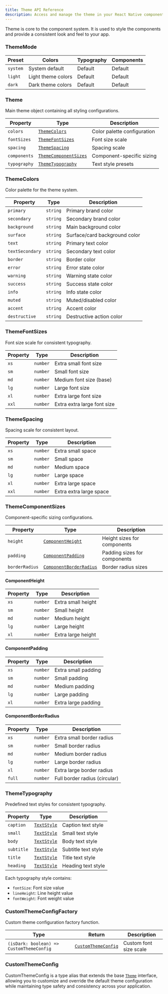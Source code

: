 ```yaml
---
title: Theme API Reference
description: Access and manage the theme in your React Native components.
---
```


Theme is core to the component system. It is used to style the components and provide a consistent look and feel to your app.

### ThemeMode

| Preset | Colors | Typography | Components |
|--------|--------|------------|------------|
| `system` | System default | Default | Default |
| `light` | Light theme colors | Default | Default |
| `dark` | Dark theme colors | Default | Default |

### Theme
Main theme object containing all styling configurations.

| Property | Type | Description |
|----------|------|-------------|
| `colors` | <a href='/api/theme#themecolors'>`ThemeColors`</a> | Color palette configuration |
| `fontSizes` | <a href='/api/theme#themefontsizes'>`ThemeFontSizes`</a> | Font size scale |
| `spacing` | <a href='/api/theme#themespacing'>`ThemeSpacing`</a> | Spacing scale |
| `components` | <a href='/api/theme#themecomponentsizes'>`ThemeComponentSizes`</a> | Component-specific sizing |
| `typography` | <a href='/api/theme#themetypography'>`ThemeTypography`</a> | Text style presets |

### ThemeColors
Color palette for the theme system.

| Property | Type | Description |
|----------|------|-------------|
| `primary` | `string` | Primary brand color |
| `secondary` | `string` | Secondary brand color |
| `background` | `string` | Main background color |
| `surface` | `string` | Surface/card background color |
| `text` | `string` | Primary text color |
| `textSecondary` | `string` | Secondary text color |
| `border` | `string` | Border color |
| `error` | `string` | Error state color |
| `warning` | `string` | Warning state color |
| `success` | `string` | Success state color |
| `info` | `string` | Info state color |
| `muted` | `string` | Muted/disabled color |
| `accent` | `string` | Accent color |
| `destructive` | `string` | Destructive action color |

### ThemeFontSizes
Font size scale for consistent typography.

| Property | Type | Description |
|----------|------|-------------|
| `xs` | `number` | Extra small font size |
| `sm` | `number` | Small font size |
| `md` | `number` | Medium font size (base) |
| `lg` | `number` | Large font size |
| `xl` | `number` | Extra large font size |
| `xxl` | `number` | Extra extra large font size |

### ThemeSpacing
Spacing scale for consistent layout.

| Property | Type | Description |
|----------|------|-------------|
| `xs` | `number` | Extra small space |
| `sm` | `number` | Small space |
| `md` | `number` | Medium space |
| `lg` | `number` | Large space |
| `xl` | `number` | Extra large space |
| `xxl` | `number` | Extra extra large space |

### ThemeComponentSizes
Component-specific sizing configurations.

| Property | Type | Description |
|----------|------|-------------|
| `height` | <a href='/api/theme#componentheight'>`ComponentHeight`</a> | Height sizes for components |
| `padding` | <a href='/api/theme#componentpadding'>`ComponentPadding`</a> | Padding sizes for components |
| `borderRadius` | <a href='/api/theme#componentborderradius'>`ComponentBorderRadius`</a> | Border radius sizes |

#### ComponentHeight
| Property | Type | Description |
|----------|------|-------------|
| `xs` | `number` | Extra small height |
| `sm` | `number` | Small height |
| `md` | `number` | Medium height |
| `lg` | `number` | Large height |
| `xl` | `number` | Extra large height |

#### ComponentPadding
| Property | Type | Description |
|----------|------|-------------|
| `xs` | `number` | Extra small padding |
| `sm` | `number` | Small padding |
| `md` | `number` | Medium padding |
| `lg` | `number` | Large padding |
| `xl` | `number` | Extra large padding |

#### ComponentBorderRadius
| Property | Type | Description |
|----------|------|-------------|
| `xs` | `number` | Extra small border radius |
| `sm` | `number` | Small border radius |
| `md` | `number` | Medium border radius |
| `lg` | `number` | Large border radius |
| `xl` | `number` | Extra large border radius |
| `full` | `number` | Full border radius (circular) |

### ThemeTypography
Predefined text styles for consistent typography.

| Property | Type | Description |
|----------|------|-------------|
| `caption` | <a href='https://reactnative.dev/docs/text-style-props'>`TextStyle`</a> | Caption text style |
| `small` | <a href='https://reactnative.dev/docs/text-style-props'>`TextStyle`</a> | Small text style |
| `body` | <a href='https://reactnative.dev/docs/text-style-props'>`TextStyle`</a> | Body text style |
| `subtitle` | <a href='https://reactnative.dev/docs/text-style-props'>`TextStyle`</a> | Subtitle text style |
| `title` | <a href='https://reactnative.dev/docs/text-style-props'>`TextStyle`</a> | Title text style |
| `heading` | <a href='https://reactnative.dev/docs/text-style-props'>`TextStyle`</a> | Heading text style |

Each typography style contains:
- `fontSize`: Font size value
- `lineHeight`: Line height value
- `fontWeight`: Font weight value

### CustomThemeConfigFactory
Custom theme configuration factory function.

| Type | Return | Description |
|------|--------|-----------|
| `(isDark: boolean) => CustomThemeConfig` | <a href='/api/theme#customthemeconfig'>`CustomThemeConfig`</a> | Custom font size scale |

### CustomThemeConfig

CustomThemeConfig is a type alias that extends the base <a href='/api/theme#theme'>`Theme`</a> interface, allowing you to customize and override the default theme configuration while maintaining type safety and consistency across your application.
